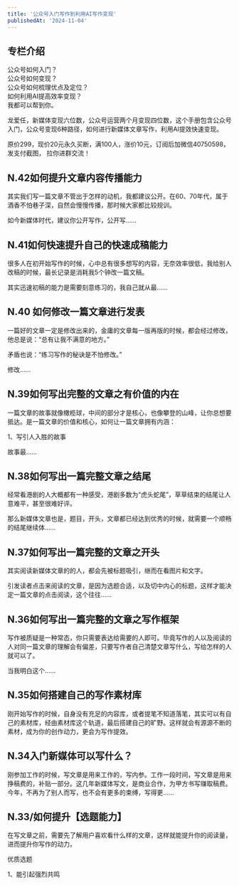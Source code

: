 ```yaml
---
title: '公众号入门写作到利用AI写作变现'
publishedAt: '2024-11-04'
---
```


## 专栏介绍

公众号如何入门？  
公众号如何变现？  
公众号如何梳理优点及定位？  
如何利用AI提高效率变现？  
我都可以帮到你。  
  
龙爱任，新媒体变现六位数，公众号运营两个月变现四位数，这个手册包含公众号入门，公众号变现6种路径，如何进行新媒体文章写作，利用AI提效快速变现。  
  
原价299，现价20元永久买断，满100人，涨价10元，订阅后加微信40750598，发支付截图， 拉你进群交流！

## N.42如何提升文章内容传播能力
其实我们写一篇文章不管出于怎样的动机，我都建议公开。在60、70年代，属于酒香不怕巷子深，自然会慢慢传播，那时候大家都比较规训。

如今新媒体时代，建议你公开写作，公开写......

## N.41如何快速提升自己的快速成稿能力
很多人在初开始写作的时候，心中总有很多想写的内容，无奈效率很低，我给别人改稿的时候，最长记录是消耗我5个钟改一篇文稿。

其实迅速初稿的能力是需要刻意练习的，我自己就从最......

## N.40 如何修改一篇文章进行发表
一篇好的文章一定是修改出来的，金庸的文章每一版再版的时候，都会经过修改，他总是说：“总有让我不满意的地方。”

矛盾也说：“练习写作的秘诀是不怕修改。”

修改......

## N.39如何写出完整的文章之有价值的内在
一篇文章的故事就像橄榄球，中间的部分才是核心，也像攀登的山峰，让你总想要抵达。是一篇文章的价值和核心，如何让一篇文章拥有内涵：

1、写引人入胜的故事

故事最......

## N.38如何写出一篇完整文章之结尾
经常看港剧的人大概都有一种感受，港剧多数为“虎头蛇尾”，草草结束的结尾让人意难平，甚至很难好评。

那么新媒体文章也是，题目，开头，文章都已经达到优秀的时候，就需要一个顺畅的结尾继续体......

## N.37如何写出一篇完整的文章之开头
其实阅读新媒体文章的的人，都会先被标题吸引，继而在看图片和文字。

引发读者点击来阅读的文章，是因为选题合适，以及切中内心的标题，这样才能决定一篇文章的点击阅读，这个往往......

## N.36如何写出一篇完整的文章之写作框架
写作被质疑是一种常态，你只需要表达给需要的人即可。毕竟写作的人以及阅读的人对同一篇文章的理解会有偏差，只要写作者自己清楚文章写什么，写给怎样的人就可以了。

当我明白这个......

## N.35如何搭建自己的写作素材库
刚开始写作的时候，自身没有充足的内容库，或者提笔不知道落笔，其实可以有自己的素材库，经由素材库这个轨道，最后搭建自己的旷野。这样就会有源源不断的素材，成为你的创作动力，更会为写作提效。

## N.34入门新媒体可以写什么？
刚参加工作的时候，写文章是用来工作的，写内参。工作一段时间，写文章是用来挣稿费的，补贴一部分。这几年新媒体写文，是商业合作，为甲方书写赚取稿费。今年，不再为了别人而写，也不会有更多的束缚，写得更......

## N.33/如何提升【选题能力】
在写文章之前，需要先了解用户喜欢看什么样的文章，这样就能提升你的阅读量，进而提升你写作的动力。

优质选题

1、能引起强烈共鸣

